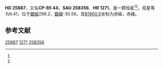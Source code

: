 {{Starbox begin
| name = HD 25887
}}
{{Starbox observe
| epoch = [[J2000.0|J2000.0]]
| constell = {{星座名待查}}<ref name=SIMBAD>{{cite web
 | url=http://simbad.u-strasbg.fr/simbad/sim-id?Ident=HR+1271
 | title =Pulsating variable Star
 | publisher=Centre de Données astronomiques de Strasbourg
 | work=SIMBAD
 | accessdate=2012-07-13}}</ref><ref name=DATA>{{cite web
 | url=http://vizier.u-strasbg.fr/viz-bin/VizieR-5?-out.add=.&-source=5050&-corr=PK=HR&-out.max=9999&HR=1271
 | title=VizieR Detailed Page
 | accessdate=2012-07-13
 | archive-date=2016-03-04
 | archive-url=https://web.archive.org/web/20160304234815/http://vizier.u-strasbg.fr/viz-bin/VizieR-5?-out.add=.&-source=5050&-corr=PK=HR&-out.max=9999&HR=1271
 | dead-url=no
 }}</ref>
| 星官 = 
| ra = {{RA|3|42|32.1}}<ref name=SIMBAD /><ref name=DATA />
| dec = {{DEC|-85|15|44}}<ref name=SIMBAD /><ref name=DATA />
| appmag_v = 6.41<ref name=SIMBAD /><ref name=DATA />
}}
{{Starbox character
| class = B9.5IV<ref name=SIMBAD /><ref name=DATA />
| b-v = -0.01<ref name=SIMBAD /><ref name=DATA />
| u-b = -0.1<ref name=SIMBAD /><ref name=DATA />
| r-i = <ref name=SIMBAD /><ref name=DATA />
| variable = 
}}
{{Starbox astrometry
| radial_v = -0.1
| prop_mo_ra = 21
| parallax = 0.008
| p_error =
}}
{{Starbox catalog
| names =CP-85 44，[[SAO星表|SAO]] 258356，[[HD星表|HD]] 25887，[[HR星表|HR]] 1271}}
{{Starbox reference |Simbad=HR+1271}}
{{Starbox end}}

'''HD 25887'''，又名'''CP-85 44'''，'''SAO 258356'''、'''HR 1271'''，是一颗恒星<ref name=SIMBAD /><ref name=DATA />，视星等为6.41，位于[[銀道座標系|銀經]]299.2，[[銀道座標系|銀緯]]-30.56，其[[B1900.0|B1900.0]]坐标为赤經{{RA|4|0|55.2}}，赤緯{{DEC|-85|-30.56|32}}。

== 参考文献 ==
{{reflist}}

{{star-stub}}

[[Category:HD和HDE天體|25887]]
[[Category:HR天體|1271]]
[[Category:SAO天體|258356]]